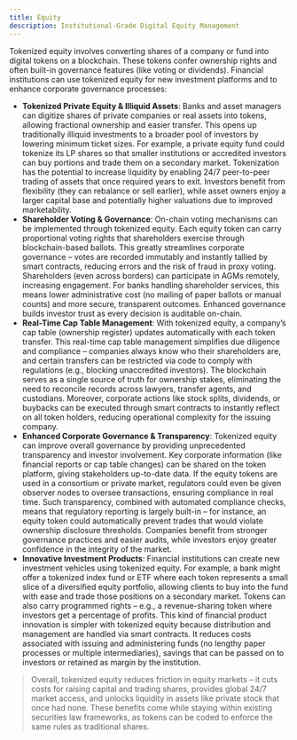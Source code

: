 ```yaml
---
title: Equity
description: Institutional-Grade Digital Equity Management
---
```


Tokenized equity involves converting shares of a company or fund into digital
tokens on a blockchain. These tokens confer ownership rights and often built-in
governance features (like voting or dividends). Financial institutions can use
tokenized equity for new investment platforms and to enhance corporate
governance processes:

- **Tokenized Private Equity & Illiquid Assets**: Banks and asset managers can
  digitize shares of private companies or real assets into tokens, allowing
  fractional ownership and easier transfer. This opens up traditionally illiquid
  investments to a broader pool of investors by lowering minimum ticket sizes.
  For example, a private equity fund could tokenize its LP shares so that
  smaller institutions or accredited investors can buy portions and trade them
  on a secondary market. Tokenization has the potential to increase liquidity by
  enabling 24/7 peer-to-peer trading of assets that once required years to exit.
  Investors benefit from flexibility (they can rebalance or sell earlier), while
  asset owners enjoy a larger capital base and potentially higher valuations due
  to improved marketability.
- **Shareholder Voting & Governance**: On-chain voting mechanisms can be
  implemented through tokenized equity. Each equity token can carry proportional
  voting rights that shareholders exercise through blockchain-based ballots.
  This greatly streamlines corporate governance – votes are recorded immutably
  and instantly tallied by smart contracts, reducing errors and the risk of
  fraud in proxy voting. Shareholders (even across borders) can participate in
  AGMs remotely, increasing engagement. For banks handling shareholder services,
  this means lower administrative cost (no mailing of paper ballots or manual
  counts) and more secure, transparent outcomes. Enhanced governance builds
  investor trust as every decision is auditable on-chain.
- **Real-Time Cap Table Management**: With tokenized equity, a company’s cap
  table (ownership register) updates automatically with each token transfer.
  This real-time cap table management simplifies due diligence and compliance –
  companies always know who their shareholders are, and certain transfers can be
  restricted via code to comply with regulations (e.g., blocking unaccredited
  investors). The blockchain serves as a single source of truth for ownership
  stakes, eliminating the need to reconcile records across lawyers, transfer
  agents, and custodians. Moreover, corporate actions like stock splits,
  dividends, or buybacks can be executed through smart contracts to instantly
  reflect on all token holders, reducing operational complexity for the issuing
  company.
- **Enhanced Corporate Governance & Transparency**: Tokenized equity can improve
  overall governance by providing unprecedented transparency and investor
  involvement. Key corporate information (like financial reports or cap table
  changes) can be shared on the token platform, giving stakeholders up-to-date
  data. If the equity tokens are used in a consortium or private market,
  regulators could even be given observer nodes to oversee transactions,
  ensuring compliance in real time. Such transparency, combined with automated
  compliance checks, means that regulatory reporting is largely built-in – for
  instance, an equity token could automatically prevent trades that would
  violate ownership disclosure thresholds. Companies benefit from stronger
  governance practices and easier audits, while investors enjoy greater
  confidence in the integrity of the market.
- **Innovative Investment Products**: Financial institutions can create new
  investment vehicles using tokenized equity. For example, a bank might offer a
  tokenized index fund or ETF where each token represents a small slice of a
  diversified equity portfolio, allowing clients to buy into the fund with ease
  and trade those positions on a secondary market. Tokens can also carry
  programmed rights – e.g., a revenue-sharing token where investors get a
  percentage of profits. This kind of financial product innovation is simpler
  with tokenized equity because distribution and management are handled via
  smart contracts. It reduces costs associated with issuing and administering
  funds (no lengthy paper processes or multiple intermediaries), savings that
  can be passed on to investors or retained as margin by the institution.

> Overall, tokenized equity reduces friction in equity markets – it cuts costs
> for raising capital and trading shares, provides global 24/7 market access,
> and unlocks liquidity in assets like private stock that once had none. These
> benefits come while staying within existing securities law frameworks, as
> tokens can be coded to enforce the same rules as traditional shares.
